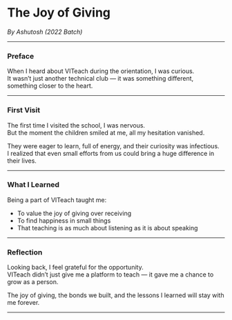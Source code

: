 # The Joy of Giving

_By Ashutosh (2022 Batch)_

---

### Preface

When I heard about VITeach during the orientation, I was curious.  
It wasn’t just another technical club — it was something different, something closer to the heart.

---

### First Visit

The first time I visited the school, I was nervous.  
But the moment the children smiled at me, all my hesitation vanished.

They were eager to learn, full of energy, and their curiosity was infectious.  
I realized that even small efforts from us could bring a huge difference in their lives.

---

### What I Learned

Being a part of VITeach taught me:

- To value the joy of giving over receiving
- To find happiness in small things
- That teaching is as much about listening as it is about speaking

---

### Reflection

Looking back, I feel grateful for the opportunity.  
VITeach didn’t just give me a platform to teach — it gave me a chance to grow as a person.

The joy of giving, the bonds we built, and the lessons I learned will stay with me forever.

---
